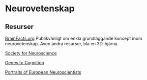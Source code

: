 # Neurovetenskap

## Resurser

[BrainFacts.org](https://www.brainfacts.org/core-concepts) Publikvänligt om enkla grundläggande koncept inom neurovetenskap. Även andra resurser, bla en 3D-hjärna.


[Society for Neuroscience](http://www.sfn.org/)

[Genes to Cognition](http://www.g2conline.org/)

[Portraits of European Neuroscientists](http://neuroportraits.eu/)
